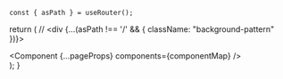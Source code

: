 

	const { asPath } = useRouter();
  return (
		// <div {...(asPath !== '/' && { className: "background-pattern" })}>
		<div className="background-pattern">
			<Component {...pageProps} components={componentMap} />
		</div>
	);
}
